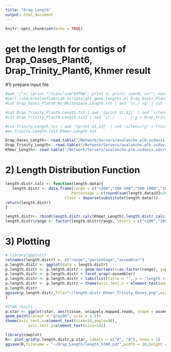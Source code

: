 ```yaml
---
title: "Drap_Length"
output: html_document
---
```


```r
knitr::opts_chunk$set(echo = TRUE)
```
# get the length for contigs of Drap_Oases_Plant6, Drap_Trinity_Plant6, Khmer result
#1) prepare input file

```r
#awk '/^>/ {print "\tLen="sum"EXTRA"; print s; print; sum=0; s=""; next;}{sum=sum+length($0); s=s$0}' Drap_Oases_Plant6_No_Whitespace.fasta | sed ':a;N;$!ba;s/\n//g'|  sed "s/EXTRA/\n/g" | sed "s/>/\n>/" > Drap_Oases_Plant6_No_Whitespace.Lenght.fasta
#perl /share/malooflab/Lab_Scripts/get_gene_lengths.pl Drap_Oases_Plant6_No_Whitespace.Length.fasta 
#cat Drap_Oases_Plant6_No_Whitespace.Length.txt | sed 's/,/	/g' | cut -f1,3 > Drap_Oases_Plant6_No_Whitespace.Length.txt2

#cat Drap_Trinity_Plant6.Length.txt | awk '{print $1,$2}' | sed 's/len=//g' > Drap_Trinity_Plant6.Length.txt2
#cat Drap_Trinity_Plant6.Length.txt2 | sed 's/,/       /'g > Drap_Trinity_Plant6.Length.txt3

#cat Trinity.Length.txt | awk '{print $1,$2}' | sed 's/len=//g' > Trinity.Length.txt2
#mv Trinity.Length.txt2 Khmer.Length.txt
```

```r
Drap_Oases_Length<- read.table("/Network/Servers/avalanche.plb.ucdavis.edu/Volumes/Mammoth/Users/hajaramini/Drap_Length/Drap_Oases_Plant6_No_Whitespace.Length.txt2", header = F)
Drap_Trinity_Length<- read.table("/Network/Servers/avalanche.plb.ucdavis.edu/Volumes/Mammoth/Users/hajaramini/Drap_Length/Drap_Trinity_Plant6.Length.txt3", header = F)
Khmer_Length<- read.table("/Network/Servers/avalanche.plb.ucdavis.edu/Volumes/Mammoth/Users/hajaramini/Drap_Length/Khmer.Length.txt", header = F)
```
# 2) Length Distribution Function

```r

length.distr.calc <- function(length.data){
   length.distr <- data.frame(range = c("<200","200-500","500-1000","1000-1500","1500-2000","2000-5000",">5000"), 
                             Percentage = c(round(sum(length.data$V2<200)/nrow(length.data), digits = 2), round(sum(length.data$V2>=200 & length.data$V2<500)/nrow(length.data), digits = 2), round(sum(length.data$V2>=500 & length.data$V2<1000)/nrow(length.data), digits = 2),  round(sum(length.data$V2>=1000 & length.data$V2<1500)/nrow(length.data), digits = 2), round(sum(length.data$V2>=1500 & length.data$V2<2000)/nrow(length.data), digits = 2), round(sum(length.data$V2>=2000 & length.data$V2<5000)/nrow(length.data), digits = 2), round(sum(length.data$V2>=5000)/nrow(length.data), digits = 2)),
                          Class = deparse(substitute(length.data)))
return(length.distr)
}

length.distr<- rbind(length.distr.calc(Khmer_Length),length.distr.calc(Drap_Trinity_Length),length.distr.calc(Drap_Oases_Length))
length.distr$range <- factor(length.distr$range, levels = c("<200","200-500","500-1000","1000-1500","1500-2000","2000-5000",">5000"))

```
# 3) Plotting 

```r
# library(ggplot2)
colnames(length.distr) <- c("range","percentage","assembler")
p.length.distr <- ggplot(data = length.distr)
p.length.distr <- p.length.distr + geom_bar(aes(x=as.factor(range), y=percentage, fill=assembler), stat = "identity")
p.length.distr <- p.length.distr + facet_wrap(~assembler) 
p.length.distr <- p.length.distr + labs(list(title = "", x = "length range", y = "percentage"))
p.length.distr <- p.length.distr + theme(axis.text.x = element_text(angle = 90, size = 14))
p.length.distr
ggsave(p.length.distr,file="~/length.distr_Khmer_Trinity_Oases.png",width=8,height=5)
)
```

```r
#STAR result
p.star <- ggplot(star, aes(tissue, uniquely.mapped.reads, shape = assembler)) + geom_point(aes(colour = assembler), size = 4) +
geom_point(colour = "grey90", size = 1.5)+
theme(axis.text.x=element_text(size=14,angle=90),
          axis.text.y=element_text(size=14))

library(cowplot)
R<- plot_grid(p.length.distr,p.star, labels = c("A", "B"), nrow = 1)
ggsave(R,filename = "~/Drap_Length/length_STAR.pdf",width = 16,height = 6)
```

